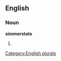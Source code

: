 
==English==

===Noun===
'''simmerstats'''

# {{plural of|[[simmerstat]]}}

[[Category:English plurals]]